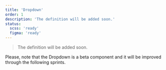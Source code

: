 ```yaml
---
title: 'Dropdown'
order: 1
description: 'The definition will be added soon.'
status:
  scss: 'ready'
  figma: 'ready'
---
```


> The definition will be added soon.

<Highlight type="warning" title="Work in progress">
  Please, note that the Dropdown is a beta component and it will be improved
  through the following sprints.
</Highlight>

<Story id="form-dropdown--default" height="360" />
